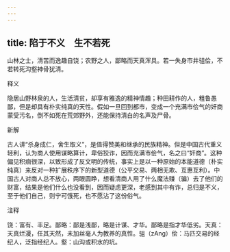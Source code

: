 ```yaml
---
---
---
```

title: 陷于不义　生不若死
---



山林之士，清苦而逸趣自饶；农野之人，鄙略而天真浑具。若一失身市井驵侩，不若转死沟壑神骨犹清。

释义

隐居山野林泉的人，生活清贫，却享有雅逸的精神情趣；种田耕作的人，粗鲁愚鄙，但是却具有朴实纯真的天性。假如一旦回到都市，变成一个充满市侩气的奸商蒙受污名，倒不如死在荒郊野外，还能保持清白的名声及尸骨。

新解

古人讲“杀身成仁，舍生取义”，是值得赞美和继承的民族精神。但是中国古代重义轻利，认为商人使用谋略算计，卑俗狡诈，因而充满市侩气，名之曰“奸商”。这种偏见积痼很深，以致形成了反文明的传统，事实上是以一种原始的本能道德（朴实纯真）来反对一种扩展秩序下的新型道德（公平交易、两相无欺、互惠互利）。中国古人对商人总不放心，两眼圆睁，想看清商人用了什么魔法赚（骗）去了他们的财富，结果是他们什么也没看到，因而疑虑更深，老感到其中有诈，总归是不义，至于他们自己，则宁可饿死，也不愿沾了这份俗气。

注释

饶：富有、丰足。鄙略：鄙是浅鄙，略是计谋、才华。鄙略是指才华低劣。天真：天真烂漫，任其天然，未加丝毫人为教养的真性。驵（zAng）侩：马匹交易的经纪人，泛指经纪人。壑：山沟或积水的坑。